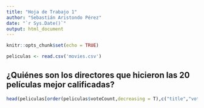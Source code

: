 ```yaml
---
title: "Hoja de Trabajo 1"
author: "Sebastián Aristondo Pérez"
date: "`r Sys.Date()`"
output: html_document
---
```


```r
knitr::opts_chunk$set(echo = TRUE)
```


```r

peliculas <- read.csv('movies.csv')

```

##  ¿Quiénes son los directores que hicieron las 20 películas mejor calificadas? 

```r

head(peliculas[order(peliculas$voteCount,decreasing = T),c("title","voteCount","director")],20)

```


